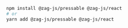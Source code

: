 ```bash
npm install @zag-js/pressable @zag-js/react
# or
yarn add @zag-js/pressable @zag-js/react
```
